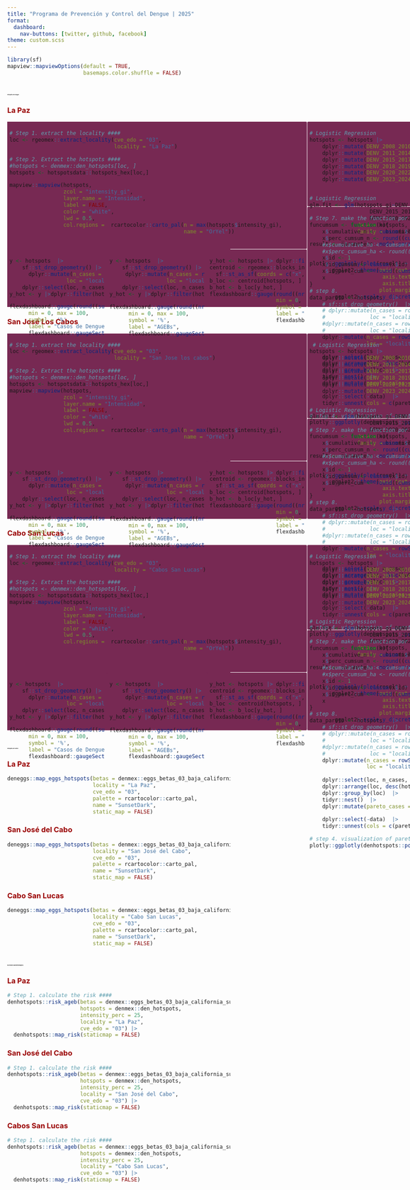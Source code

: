 ```yaml
---
title: "Programa de Prevención y Control del Dengue | 2025"
format: 
  dashboard:
    nav-buttons: [twitter, github, facebook]
theme: custom.scss
---
```


```r
library(sf)
mapview::mapviewOptions(default = TRUE,
                        basemaps.color.shuffle = FALSE)
```



# [**Hotspots de Dengue**]{style="font-size:2pt"}

::: panel-tabset

### [**La Paz**]{style="color:#990000"}

<html>
<head>
```{=html}
<style>
body {
  margin: 0px;
  width: auto; 
  height: auto;
}

.wrapper {
    display: grid;
    grid-gap: 1px;
    grid-template-columns: 225px 225px 225px 410px;
    grid-template-rows: 95px 95px 95px 130px;
    background-color: #772953;
    color: "#772953";
  }

  .box {
    background-color: #772953;
    color: "#772953";
    border-radius: 2px;
    padding: 5px;
    font-size: 100%;

  }

  .a {
    grid-column: 1 / 4;
    grid-row: 1 / 4;
  }
  .b {
    grid-column: 4 ;
    grid-row: 1 / 3;
  }
  .c {
    grid-column: 4 ;
    grid-row: 3 / 5 ;
  }
  .d {
    grid-column: 3;
    grid-row: 4;
  }
  .e {
    grid-column: 2;
    grid-row: 4;
  }
  .f {
    grid-column: 1;
    grid-row: 4;
  }
</style>
```
</head>
<body>
::: wrapper
::: {.box .a}
```r
# Step 1. extract the locality ####
loc <- rgeomex::extract_locality(cve_edo = "03", 
                                 locality = "La Paz")

# Step 2. Extract the hotspots ####
#hotspots <- denmex::den_hotspots[loc, ]
hotspots <- hotspotsdata::hotspots_hex[loc,]

mapview::mapview(hotspots,
                 zcol = "intensity_gi",
                 layer.name = "Intensidad",
                 label = FALSE,
                 color = "white",
                 lwd = 0.5, 
                 col.regions =  rcartocolor::carto_pal(n = max(hotspots$intensity_gi), 
                                                       name = "OrYel"))

```
:::

::: {.box .b}
```r
 
# Logistic Regression
hotspots <- hotspots |>
    dplyr::mutate(DENV_2008_2010 = DENV_2008 + DENV_2009 + DENV_2010) |>
    dplyr::mutate(DENV_2011_2014 = DENV_2011 + DENV_2012 + DENV_2013 + DENV_2014) |>
    dplyr::mutate(DENV_2015_2017 = DENV_2015 +  DENV_2016 + DENV_2017) |>
    dplyr::mutate(DENV_2018_2019 = DENV_2018 +  DENV_2019) |>
    dplyr::mutate(DENV_2020_2022 = DENV_2020 +  DENV_2021 + DENV_2022) |>
    dplyr::mutate(DENV_2023_2024 = DENV_2023 +  DENV_2024) 


# Logistic Regression
glm.fit <- glm(hotspots_gi~DENV_2008_2010 + DENV_2011_2014 +
                   DENV_2015_2017 + DENV_2018_2019 +
                   DENV_2020_2022 + DENV_2023_2024,
               data = hotspots, 
               family = binomial)

result <- parameters::model_parameters(glm.fit, 
                                       exponentiate = FALSE)

plotly::ggplotly(plot(result) +
       ggplot2::theme(axis.text.y = ggplot2::element_text(size = 8),
                       axis.text.x = ggplot2::element_text(size = 8),
                       axis.title = ggplot2::element_text(size = 8),
                      plot.margin = ggplot2::unit(c(0,0,0,0), "cm")) +
        ggplot2::scale_y_discrete(labels = c("2008-2010",
                                             "2011-2014", 
                                             "2015-2017",
                                             "2018-2019",
                                             "2020-2022",
                                             "2023-2024")))
```
:::

::: {.box .c}
```r
# Step 7. make the function por calculate the cumulative ####
funcumsum <- function(x){
    x$cumulative_n <- cumsum(x$n_cases)
    x$perc_cumsum_n <- round((cumsum(x$n_cases)/sum(x$n_cases))*100, digits = 1)
    #x$cumulative_ha <- cumsum(x$ha)
    #x$perc_cumsum_ha <- round((cumsum(x$ha)/sum(x$ha))*100, digits = 1)
    x$id <- 1
    x$id_cumsum <- cumsum(x$id)
    x$id_perc_cum <- round((cumsum(x$id)/nrow(x))*100, digits = 1)
    x
}
# step 8.
data_pareto <- hotspots   |>
    # sf::st_drop_geometry()  |>
    # dplyr::mutate(n_cases = rowSums(dplyr::select(., dplyr::starts_with("DENV"))),
    #              loc = "locality")
    #dplyr::mutate(n_cases = rowSums(dplyr::across(DENV_2008:DENV_2021)),
    #              loc = "locality")  |>
    dplyr::mutate(n_cases = rowSums(dplyr::across(dplyr::starts_with("DENV"))),
                  loc = "locality") |>
    
    dplyr::select(loc, n_cases, hotspots_gi)  |>
    dplyr::arrange(loc, desc(hotspots_gi), desc(n_cases))  |>
    dplyr::group_by(loc)  |>
    tidyr::nest()  |>
    dplyr::mutate(pareto_cases = purrr::map(data,
                                            funcumsum))  |>
    dplyr::select(-data)  |>
    tidyr::unnest(cols = c(pareto_cases))

# step 4. visualization of pareto rules 
plotly::ggplotly(denhotspots::power_law_plot(x = data_pareto))  |> plotly::layout(showlegend = FALSE)

```
:::

::: {.box .d}
```r
y_hot <- hotspots |> dplyr::filter(hotspots_gi == 1)
centroid <- rgeomex::blocks_ine20_mx_centroid |>
  sf::st_as_sf(coords = c("x", "y"), crs = 4326)
b_loc <- centroid[hotspots, ]
b_hot <- b_loc[y_hot, ]
flexdashboard::gauge(round((nrow(b_hot)/nrow(b_loc))*100, digits = 1),
                     min = 0, max = 100, 
                     symbol = '%', 
                     label = "Manzanas",
                     flexdashboard::gaugeSectors(success = c(0, 30), 
                                                 warning = c(31, 50), 
                                                 danger = c(51, 100),
                                                 colors = c("#11BB33", #"#63C1A0", 
                                                            "#FC8427",
                                                            "#E01A59")))
```
:::

::: {.box .e}
```r

y <- hotspots  |>
    sf::st_drop_geometry() |>
     dplyr::mutate(n_cases = rowSums(dplyr::across(dplyr::starts_with("DENV"))),
                  loc = "locality") |>
    dplyr::select(loc, n_cases, hotspots_gi) 
y_hot <- y |>dplyr::filter(hotspots_gi == 1)
  
flexdashboard::gauge(round((nrow(y_hot)/nrow(y))*100, digits = 1),
      min = 0, max = 100, 
      symbol = '%', 
      label = "AGEBs",
      flexdashboard::gaugeSectors(success = c(0, 30), 
                                  warning = c(31, 50), 
                                  danger = c(51, 100),
                                  colors = c("#11BB33",
                                             "#FC8427",
                                             "#E01A59")))
```
:::

::: {.box .f}
```r

y <- hotspots  |>
    sf::st_drop_geometry() |>
      dplyr::mutate(n_cases = rowSums(dplyr::across(dplyr::starts_with("DENV"))),
                  loc = "locality") |>
    dplyr::select(loc, n_cases, hotspots_gi) 
y_hot <- y |>dplyr::filter(hotspots_gi == 1)

flexdashboard::gauge(round((sum(y_hot$n_cases)/sum(y$n_cases))*100, digits = 1),
      min = 0, max = 100, 
      symbol = '%', 
      label = "Casos de Dengue",
      flexdashboard::gaugeSectors(success = c(11, 100), 
                                  warning = c(6, 10), 
                                  danger = c(0, 5),
                                  colors = c("#11BB33", 
                                             "#FC8427",
                                             "#E01A59")))
```
:::
:::
</body>
</html>

### [**San José Los Cabos**]{style="color:#990000"}

<html>
<head>

</head>
<body>
::: wrapper
::: {.box .a}
```r
# Step 1. extract the locality ####
loc <- rgeomex::extract_locality(cve_edo = "03", 
                                 locality = "San Jose los cabos")

# Step 2. Extract the hotspots ####
#hotspots <- denmex::den_hotspots[loc, ]
hotspots <- hotspotsdata::hotspots_hex[loc,]
mapview::mapview(hotspots,
                 zcol = "intensity_gi",
                 layer.name = "Intensidad",
                 label = FALSE,
                 color = "white",
                 lwd = 0.5, 
                 col.regions =  rcartocolor::carto_pal(n = max(hotspots$intensity_gi), 
                                                       name = "OrYel"))

```
:::

::: {.box .b}
```r
 # Logistic Regression
hotspots <- hotspots |>
    dplyr::mutate(DENV_2008_2010 = DENV_2008 + DENV_2009 + DENV_2010) |>
    dplyr::mutate(DENV_2011_2014 = DENV_2011 + DENV_2012 + DENV_2013 + DENV_2014) |>
    dplyr::mutate(DENV_2015_2017 = DENV_2015 +  DENV_2016 + DENV_2017) |>
    dplyr::mutate(DENV_2018_2019 = DENV_2018 +  DENV_2019) |>
    dplyr::mutate(DENV_2020_2022 = DENV_2020 +  DENV_2021 + DENV_2022) |>
    dplyr::mutate(DENV_2023_2024 = DENV_2023 +  DENV_2024) 


# Logistic Regression
glm.fit <- glm(hotspots_gi~DENV_2008_2010 + DENV_2011_2014 +
                   DENV_2015_2017 + DENV_2018_2019 +
                   DENV_2020_2022 + DENV_2023_2024,
               data = hotspots, 
               family = binomial)

result <- parameters::model_parameters(glm.fit, 
                                       exponentiate = FALSE)

plotly::ggplotly(plot(result) +
       ggplot2::theme(axis.text.y = ggplot2::element_text(size = 8),
                       axis.text.x = ggplot2::element_text(size = 8),
                       axis.title = ggplot2::element_text(size = 8),
                      plot.margin = ggplot2::unit(c(0,0,0,0), "cm")) +
        ggplot2::scale_y_discrete(labels = c("2008-2010",
                                             "2011-2014", 
                                             "2015-2017",
                                             "2018-2019",
                                             "2020-2022",
                                             "2023-2024")))


```
:::

::: {.box .c}
```r
# Step 7. make the function por calculate the cumulative ####
funcumsum <- function(x){
    x$cumulative_n <- cumsum(x$n_cases)
    x$perc_cumsum_n <- round((cumsum(x$n_cases)/sum(x$n_cases))*100, digits = 1)
    #x$cumulative_ha <- cumsum(x$ha)
    #x$perc_cumsum_ha <- round((cumsum(x$ha)/sum(x$ha))*100, digits = 1)
    x$id <- 1
    x$id_cumsum <- cumsum(x$id)
    x$id_perc_cum <- round((cumsum(x$id)/nrow(x))*100, digits = 1)
    x
}
# step 8.
data_pareto <- hotspots   |>
    # sf::st_drop_geometry()  |>
    # dplyr::mutate(n_cases = rowSums(dplyr::select(., dplyr::starts_with("DENV"))),
    #              loc = "locality")
    #dplyr::mutate(n_cases = rowSums(dplyr::across(DENV_2008:DENV_2021)),
    #              loc = "locality")  |>
    dplyr::mutate(n_cases = rowSums(dplyr::across(dplyr::starts_with("DENV"))),
                  loc = "locality") |>
    
    dplyr::select(loc, n_cases, hotspots_gi)  |>
    dplyr::arrange(loc, desc(hotspots_gi), desc(n_cases))  |>
    dplyr::group_by(loc)  |>
    tidyr::nest()  |>
    dplyr::mutate(pareto_cases = purrr::map(data,
                                            funcumsum))  |>
    dplyr::select(-data)  |>
    tidyr::unnest(cols = c(pareto_cases))

# step 4. visualization of pareto rules 
plotly::ggplotly(denhotspots::power_law_plot(x = data_pareto))  |> plotly::layout(showlegend = FALSE)

```
:::

::: {.box .d}
```r
y_hot <- hotspots |> dplyr::filter(hotspots_gi == 1)
centroid <- rgeomex::blocks_ine20_mx_centroid |>
  sf::st_as_sf(coords = c("x", "y"), crs = 4326)
b_loc <- centroid[hotspots, ]
b_hot <- b_loc[y_hot, ]
flexdashboard::gauge(round((nrow(b_hot)/nrow(b_loc))*100, digits = 1),
                     min = 0, max = 100, 
                     symbol = '%', 
                     label = "Manzanas",
                     flexdashboard::gaugeSectors(success = c(0, 30), 
                                                 warning = c(31, 50), 
                                                 danger = c(51, 100),
                                                 colors = c("#11BB33", #"#63C1A0", 
                                                            "#FC8427",
                                                            "#E01A59")))
```
:::

::: {.box .e}
```r

y <- hotspots  |>
    sf::st_drop_geometry() |>
     dplyr::mutate(n_cases = rowSums(dplyr::across(dplyr::starts_with("DENV"))),
                  loc = "locality") |>
    dplyr::select(loc, n_cases, hotspots_gi) 
y_hot <- y |>dplyr::filter(hotspots_gi == 1)
  
flexdashboard::gauge(round((nrow(y_hot)/nrow(y))*100, digits = 1),
      min = 0, max = 100, 
      symbol = '%', 
      label = "AGEBs",
      flexdashboard::gaugeSectors(success = c(0, 30), 
                                  warning = c(31, 50), 
                                  danger = c(51, 100),
                                  colors = c("#11BB33",
                                             "#FC8427",
                                             "#E01A59")))
```
:::

::: {.box .f}
```r

y <- hotspots  |>
    sf::st_drop_geometry() |>
      dplyr::mutate(n_cases = rowSums(dplyr::across(dplyr::starts_with("DENV"))),
                  loc = "locality") |>
    dplyr::select(loc, n_cases, hotspots_gi) 
y_hot <- y |>dplyr::filter(hotspots_gi == 1)

flexdashboard::gauge(round((sum(y_hot$n_cases)/sum(y$n_cases))*100, digits = 1),
      min = 0, max = 100, 
      symbol = '%', 
      label = "Casos de Dengue",
      flexdashboard::gaugeSectors(success = c(11, 100), 
                                  warning = c(6, 10), 
                                  danger = c(0, 5),
                                  colors = c("#11BB33", 
                                             "#FC8427",
                                             "#E01A59")))
```
:::
:::
</body>
</html>

### [**Cabo San Lucas**]{style="color:#990000"}

<html>
<head>

</head>
<body>
::: wrapper
::: {.box .a}
```r
# Step 1. extract the locality ####
loc <- rgeomex::extract_locality(cve_edo = "03", 
                                 locality = "Cabos San Lucas")

# Step 2. Extract the hotspots ####
#hotspots <- denmex::den_hotspots[loc, ]
hotspots <- hotspotsdata::hotspots_hex[loc,]
mapview::mapview(hotspots,
                 zcol = "intensity_gi",
                 layer.name = "Intensidad",
                 label = FALSE,
                 color = "white",
                 lwd = 0.5, 
                 col.regions =  rcartocolor::carto_pal(n = max(hotspots$intensity_gi), 
                                                       name = "OrYel"))

```
:::

::: {.box .b}
```r
# Logistic Regression
hotspots <- hotspots |>
    dplyr::mutate(DENV_2008_2010 = DENV_2008 + DENV_2009 + DENV_2010) |>
    dplyr::mutate(DENV_2011_2014 = DENV_2011 + DENV_2012 + DENV_2013 + DENV_2014) |>
    dplyr::mutate(DENV_2015_2017 = DENV_2015 +  DENV_2016 + DENV_2017) |>
    dplyr::mutate(DENV_2018_2019 = DENV_2018 +  DENV_2019) |>
    dplyr::mutate(DENV_2020_2022 = DENV_2020 +  DENV_2021 + DENV_2022) |>
    dplyr::mutate(DENV_2023_2024 = DENV_2023 +  DENV_2024) 


# Logistic Regression
glm.fit <- glm(hotspots_gi~DENV_2008_2010 + DENV_2011_2014 +
                   DENV_2015_2017 + DENV_2018_2019 +
                   DENV_2020_2022 + DENV_2023_2024,
               data = hotspots, 
               family = binomial)

result <- parameters::model_parameters(glm.fit, 
                                       exponentiate = FALSE)

plotly::ggplotly(plot(result) +
       ggplot2::theme(axis.text.y = ggplot2::element_text(size = 8),
                       axis.text.x = ggplot2::element_text(size = 8),
                       axis.title = ggplot2::element_text(size = 8),
                      plot.margin = ggplot2::unit(c(0,0,0,0), "cm")) +
        ggplot2::scale_y_discrete(labels = c("2008-2010",
                                             "2011-2014", 
                                             "2015-2017",
                                             "2018-2019",
                                             "2020-2022",
                                             "2023-2024")))
```
:::

::: {.box .c}
```r
# Step 7. make the function por calculate the cumulative ####
funcumsum <- function(x){
    x$cumulative_n <- cumsum(x$n_cases)
    x$perc_cumsum_n <- round((cumsum(x$n_cases)/sum(x$n_cases))*100, digits = 1)
    #x$cumulative_ha <- cumsum(x$ha)
    #x$perc_cumsum_ha <- round((cumsum(x$ha)/sum(x$ha))*100, digits = 1)
    x$id <- 1
    x$id_cumsum <- cumsum(x$id)
    x$id_perc_cum <- round((cumsum(x$id)/nrow(x))*100, digits = 1)
    x
}
# step 8.
data_pareto <- hotspots   |>
    # sf::st_drop_geometry()  |>
    # dplyr::mutate(n_cases = rowSums(dplyr::select(., dplyr::starts_with("DENV"))),
    #              loc = "locality")
    #dplyr::mutate(n_cases = rowSums(dplyr::across(DENV_2008:DENV_2021)),
    #              loc = "locality")  |>
    dplyr::mutate(n_cases = rowSums(dplyr::across(dplyr::starts_with("DENV"))),
                  loc = "locality") |>
    
    dplyr::select(loc, n_cases, hotspots_gi)  |>
    dplyr::arrange(loc, desc(hotspots_gi), desc(n_cases))  |>
    dplyr::group_by(loc)  |>
    tidyr::nest()  |>
    dplyr::mutate(pareto_cases = purrr::map(data,
                                            funcumsum))  |>
    dplyr::select(-data)  |>
    tidyr::unnest(cols = c(pareto_cases))

# step 4. visualization of pareto rules 
plotly::ggplotly(denhotspots::power_law_plot(x = data_pareto))  |> plotly::layout(showlegend = FALSE)

```
:::

::: {.box .d}
```r
y_hot <- hotspots |> dplyr::filter(hotspots_gi == 1)
centroid <- rgeomex::blocks_ine20_mx_centroid |>
  sf::st_as_sf(coords = c("x", "y"), crs = 4326)
b_loc <- centroid[hotspots, ]
b_hot <- b_loc[y_hot, ]
flexdashboard::gauge(round((nrow(b_hot)/nrow(b_loc))*100, digits = 1),
                     min = 0, max = 100, 
                     symbol = '%', 
                     label = "Manzanas",
                     flexdashboard::gaugeSectors(success = c(0, 30), 
                                                 warning = c(31, 50), 
                                                 danger = c(51, 100),
                                                 colors = c("#11BB33", #"#63C1A0", 
                                                            "#FC8427",
                                                            "#E01A59")))
```
:::

::: {.box .e}
```r

y <- hotspots  |>
    sf::st_drop_geometry() |>
     dplyr::mutate(n_cases = rowSums(dplyr::across(dplyr::starts_with("DENV"))),
                  loc = "locality") |>
    dplyr::select(loc, n_cases, hotspots_gi) 
y_hot <- y |>dplyr::filter(hotspots_gi == 1)
  
flexdashboard::gauge(round((nrow(y_hot)/nrow(y))*100, digits = 1),
      min = 0, max = 100, 
      symbol = '%', 
      label = "AGEBs",
      flexdashboard::gaugeSectors(success = c(0, 30), 
                                  warning = c(31, 50), 
                                  danger = c(51, 100),
                                  colors = c("#11BB33",
                                             "#FC8427",
                                             "#E01A59")))
```
:::

::: {.box .f}
```r

y <- hotspots  |>
    sf::st_drop_geometry() |>
      dplyr::mutate(n_cases = rowSums(dplyr::across(dplyr::starts_with("DENV"))),
                  loc = "locality") |>
    dplyr::select(loc, n_cases, hotspots_gi) 
y_hot <- y |>dplyr::filter(hotspots_gi == 1)

flexdashboard::gauge(round((sum(y_hot$n_cases)/sum(y$n_cases))*100, digits = 1),
      min = 0, max = 100, 
      symbol = '%', 
      label = "Casos de Dengue",
      flexdashboard::gaugeSectors(success = c(11, 100), 
                                  warning = c(6, 10), 
                                  danger = c(0, 5),
                                  colors = c("#11BB33", 
                                             "#FC8427",
                                             "#E01A59")))
```
:::
:::
</body>
</html>

:::



# [**Hotspots de Vector**]{style="font-size:2pt"}

::: panel-tabset

### [**La Paz**]{style="color:#990000"}

```r
deneggs::map_eggs_hotspots(betas = denmex::eggs_betas_03_baja_california_sur,
                           locality = "La Paz",
                           cve_edo = "03",
                           palette = rcartocolor::carto_pal,
                           name = "SunsetDark",
                           static_map = FALSE)
```

### [**San José del Cabo**]{style="color:#990000"}

```r
deneggs::map_eggs_hotspots(betas = denmex::eggs_betas_03_baja_california_sur,
                           locality = "San José del Cabo",
                           cve_edo = "03",
                           palette = rcartocolor::carto_pal,
                           name = "SunsetDark",
                           static_map = FALSE)
```


### [**Cabo San Lucas**]{style="color:#990000"}

```r
deneggs::map_eggs_hotspots(betas = denmex::eggs_betas_03_baja_california_sur,
                           locality = "Cabo San Lucas",
                           cve_edo = "03",
                           palette = rcartocolor::carto_pal,
                           name = "SunsetDark",
                           static_map = FALSE)
```


:::


# [**Escenarios Epidemiológicos**]{style="font-size:2pt"}

::: panel-tabset

### [**La Paz**]{style="color:#990000"}

```r
# Step 1. calculate the risk ####
denhotspots::risk_ageb(betas = denmex::eggs_betas_03_baja_california_sur,
                       hotspots = denmex::den_hotspots,
                       intensity_perc = 25,
                       locality = "La Paz",
                       cve_edo = "03") |>
  denhotspots::map_risk(staticmap = FALSE)

```


### [**San José del Cabo**]{style="color:#990000"}

```r
# Step 1. calculate the risk ####
denhotspots::risk_ageb(betas = denmex::eggs_betas_03_baja_california_sur,
                       hotspots = denmex::den_hotspots,
                       intensity_perc = 25,
                       locality = "San José del Cabo",
                       cve_edo = "03") |>
  denhotspots::map_risk(staticmap = FALSE)

```


### [**Cabos San Lucas**]{style="color:#990000"}

```r
# Step 1. calculate the risk ####
denhotspots::risk_ageb(betas = denmex::eggs_betas_03_baja_california_sur,
                       hotspots = denmex::den_hotspots,
                       intensity_perc = 25,
                       locality = "Cabo San Lucas",
                       cve_edo = "03") |>
  denhotspots::map_risk(staticmap = FALSE)

```


:::
